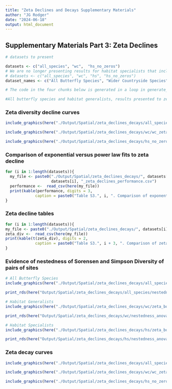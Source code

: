 ```yaml
---
title: "Zeta Declines and Decays Supplementary Materials"
author: "JG Rodger"
date: "2024-06-18"
output: html_document
---
```


##  Supplementary Materials Part 3: Zeta Declines

```r
# datasets to present

datasets <- c("all_species", "wc",  "hs_no_zeros")
# We are no longer presenting results for habitat specialists that include sites with no habitat specialists
# datasets <- c("all_species", "wc", "hs", "hs_no_zeros")
dataset_names <- c("All Butterfly Species", "Wider Countryside Species", "Habitat Specialists including sites with no species", "Habitat Specialists excluding sites with no species" )
```


```r
# The code in the four chunks below is generated in a loop in generate_code_chunks_for_supp_report and manually copied and pasted here 

#All butterfly species and habitat generalists, results presented to zeta order 20, habitat specialists to order 10

```

### Zeta diversity decline curves
```r
include_graphics(here("./Output/Spatial/zeta_declines_decays/all_species/all_species_zeta_decline_to_20.png"))
```

```r
include_graphics(here("./Output/Spatial/zeta_declines_decays/wc/wc_zeta_decline_to_20.png"))
```

```r
include_graphics(here("./Output/Spatial/zeta_declines_decays/hs_no_zeros/hs_no_zeros_zeta_decline_to_10.png"))
```

### Comparison of exponential versus power law fits to zeta decline
```r
for (i in 1:length(datasets)){
  my_file <- paste0("./Output/Spatial/zeta_declines_decays/", datasets[i], "/", 
                    datasets[i], "_zeta_declines_performance.csv")
  performance <-  read_csv(here(my_file))
  print(kable(performance, digits = 3,
             caption = paste0("Table S3.", i, ". Comparison of exponential versus power law fits to zeta decline for ", dataset_names[i])))
}
```

### Zeta decline tables
```r

for (i in 1:length(datasets)){
my_file <- paste0("./Output/Spatial/zeta_declines_decays/", datasets[i], "/", datasets[i], "_zeta_decline_exact.csv")
zeta_div <-  read_csv(here(my_file))
print(kable(t(zeta_div), digits = 2,
             caption = paste0("Table S3.", i + 3, ". Comparison of zeta diversity values for ", dataset_names[i])))
}
```

### Evidence of nestedness of Sorensen and Simpson Diversity of pairs of sites 

```r
# All Butterfly Species
include_graphics(here("./Output/Spatial/zeta_declines_decays/all_species/zeta_boxplot.png."))
```

```r
print_rds(here("Output/Spatial/zeta_declines_decays/all_species/nestedness_anova_table.rds"), tab_no = "S3.7")
```

```r
# Habitat Generalists
include_graphics(here("./Output/Spatial/zeta_declines_decays/wc/zeta_boxplot.png."))
```

```r
print_rds(here("Output/Spatial/zeta_declines_decays/wc/nestedness_anova_table.rds"), tab_no = "S3.8")
```

```r
# Habitat Specialists
include_graphics(here("./Output/Spatial/zeta_declines_decays/hs/zeta_boxplot.png."))
```

```r
print_rds(here("Output/Spatial/zeta_declines_decays/hs/nestedness_anova_table.rds"), tab_no = "S3.9")
```

### Zeta decay curves

```r
include_graphics(here("./Output/Spatial/zeta_declines_decays/all_species/all_species_zeta_distance_decays.png"))
```

```r
include_graphics(here("./Output/Spatial/zeta_declines_decays/wc/wc_zeta_distance_decays.png"))
```

```r
include_graphics(here("./Output/Spatial/zeta_declines_decays/hs_no_zeros/hs_no_zeros_zeta_distance_decays.png"))
```


